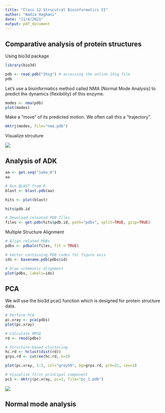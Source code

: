 ```yaml
---
title: "Class 12 Strucutral Bioinformatics II"
author: "Nadia Haghani"
date: "11/4/2021"
output: pdf_document
---
```


## Comparative analysis of protein structures

Using bio3d package

```r
library(bio3d)
```

```r
pdb <- read.pdb("1hsg") # accessing the online 1hsg file
pdb
```

Let's use a bioinformatics method called NMA (Normal Mode Analysis) to predict the dynamics (flexibility) of this enzyme.

```r
modes <- nma(pdb)
plot(modes)
```

Make a "move" of its predicted motion. We often call this a "trajectory".

```r
mktrj(modes, file="nma.pdb")
```

Visualize strcuture

![](vmdscene.png)

## Analysis of ADK

```r
aa <- get.seq("1ake_A")
aa
```

```r
# Run BLAST from R
blast <- blast.pdb(aa)
```

```r
hits <- plot(blast)
```

```r
hits$pdb.id
```

```r
# Download releated PDB files
files <- get.pdb(hits$pdb.id, path="pdbs", split=TRUE, gzip=TRUE)
```

Multiple Structure Alignment

```r
# Align related PDBs
pdbs <- pdbaln(files, fit = TRUE)
```

```r
# Vector containing PDB codes for figure axis
ids <- basename.pdb(pdbs$id)

# Draw schematic alignment
plot(pdbs, labels=ids)
```

## PCA

We will use the bio3d pca() function which is designed for protein structure data.

```r
# Perform PCA
pc.xray <- pca(pdbs)
plot(pc.xray)
```

```r
# Calculate RMSD
rd <- rmsd(pdbs)

# Structure-based clustering
hc.rd <- hclust(dist(rd))
grps.rd <- cutree(hc.rd, k=3)

plot(pc.xray, 1:2, col="grey50", bg=grps.rd, pch=21, cex=1)
```

```r
# Visualize first principal component
pc1 <- mktrj(pc.xray, pc=1, file="pc_1.pdb")
```

![](pca.png)

## Normal mode analysis
